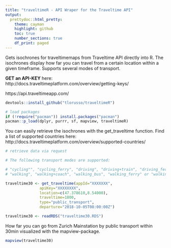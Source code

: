 ```yaml
---
title: "traveltimeR - API Wraper for the Traveltime API"
output: 
  prettydoc::html_pretty:
    theme: cayman
    highlight: github
    toc: true 
    number_sections: true 
    df_print: paged
---
```


Gets isochrones for traveltimemaps from Traveltime API directly into R. The isochrones display how far you can travel from a certain location within a given timeframe. Supports several modes of transport. 

__GET an API-KEY__ here: http://docs.traveltimeplatform.com/overview/getting-keys/

https://api.traveltimeapp.com/

```r
devtools::install_github("tlorusso/traveltimeR")

# load packages
if (!require("pacman")) install.packages("pacman")
pacman::p_load(dplyr, purrr, sf, mapview, traveltimeR)

```

You can easily retrieve the isochrones with the get_traveltime function. Find a list of supported countries here: http://docs.traveltimeplatform.com/overview/supported-countries/

```r
# retrieve data via request 

# The following transport modes are supported:

# "cycling"", "cycling_ferry", "driving", "driving+train", "driving_ferry", "public_transport", 
# "walking", "walking+coach", "walking_bus", "walking_ferry" or "walking_train".

traveltime30 <- get_traveltime(appId="XXXXXXX",
               apiKey="XXXXXXXX",
               location=c(47.378610,8.54000),
               traveltime=1800,
               type="public_transport",
               departure="2018-10-05T08:00:00Z")
```

```r
traveltime30 <- readRDS("traveltime30.RDS")
```

How far you can go from Zurich Mainstation by public transport within 30min visualized with the mapview-package.
```r
mapview(traveltime30)
```

